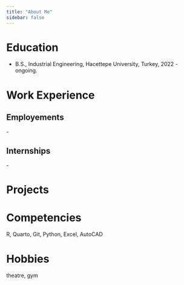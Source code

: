 ```yaml
---
title: "About Me"
sidebar: false 
---
```


# Education

-   B.S., Industrial Engineering, Hacettepe University, Turkey, 2022 - ongoing.

# Work Experience

## Employements

\-

## Internships

\-

# Projects

# Competencies

R, Quarto, Git, Python, Excel, AutoCAD

# Hobbies

theatre, gym

